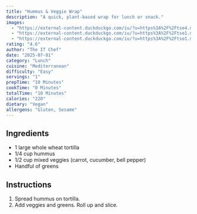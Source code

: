 ```yaml
---
title: "Hummus & Veggie Wrap"
description: "A quick, plant-based wrap for lunch or snack."
images:
  - "https://external-content.duckduckgo.com/iu/?u=https%3A%2F%2Ftse4.mm.bing.net%2Fth%2Fid%2FOIP.yyXqUmKlIXsg-Vtd7f6ORQHaHa%3Fr%3D0%26pid%3DApi&f=1&ipt=5ecc51ab4c12517acb77d1c487b7eee4c328488177f07a7fd897dff612be6c33&ipo=images"
  - "https://external-content.duckduckgo.com/iu/?u=https%3A%2F%2Ftse1.mm.bing.net%2Fth%2Fid%2FOIP.5MdTGRMO-QQCNFrjbHYCzgHaHa%3Fr%3D0%26pid%3DApi&f=1&ipt=79e19d789f6fd0bc89fe9d2cedde1b4637917d96822baf9051ed4cd92a36c341&ipo=images"
  - "https://external-content.duckduckgo.com/iu/?u=https%3A%2F%2Ftse1.mm.bing.net%2Fth%2Fid%2FOIP.T3RHkbdU3IjNY51pTP0SRgHaHa%3Fr%3D0%26pid%3DApi&f=1&ipt=9573596b40101e66d6b4a7cc0d7a997e157460eff6d7d41a89390c2523938c0b&ipo=images"
rating: "4.6"
author: "The IT Chef"
date: "2025-07-01"
category: "Lunch"
cuisine: "Mediterranean"
difficulty: "Easy"
servings: "1"
prepTime: "10 Minutes"
cookTime: "0 Minutes"
totalTime: "10 Minutes"
calories: "220"
dietary: "Vegan"
allergens: "Gluten, Sesame"
---
```


## Ingredients
- 1 large whole wheat tortilla
- 1/4 cup hummus
- 1/2 cup mixed veggies (carrot, cucumber, bell pepper)
- Handful of greens

## Instructions
1. Spread hummus on tortilla.
2. Add veggies and greens. Roll up and slice.
